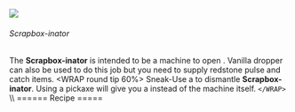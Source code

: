  ![](/mods/techreborn/scrapbox-inator.png)


###### Scrapbox-inator

The **Scrapbox-inator** is intended to be a machine to open
<Mcitem id="techreborn:scrap_box"/>. Vanilla dropper
can also be used to do this job but you need to supply redstone pulse
and catch items. \<WRAP round tip 60%\> Sneak-Use a
<Mcitem id="techreborn:wrench"/> to dismantle
**Scrapbox-inator**. Using a pickaxe will give you a
<Mcitem id="techreborn:machine_block"/> instead of
the machine itself. `</WRAP>` \\\\ ====== Recipe =====
<Recipe recipe=" input techreborn:iron_plate
techreborn:electronic_circuit techreborn:iron_plate input minecraft:dirt
techreborn:scrap_box minecraft:dirt input techreborn:iron_plate
techreborn:electronic_circuit techreborn:iron_plate output
techreborn:scrapbox-inator "/>
